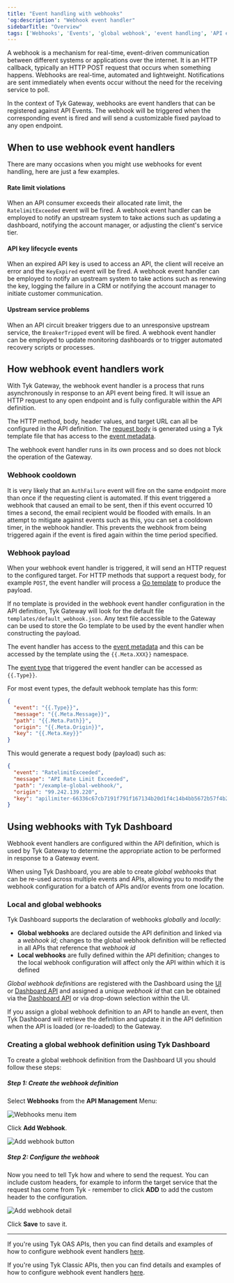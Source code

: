```yaml
---
title: "Event handling with webhooks"
'og:description': "Webhook event handler"
sidebarTitle: "Overview"
tags: ['Webhooks', 'Events', 'global webhook', 'event handling', 'API events']
---
```


A webhook is a mechanism for real-time, event-driven communication between different systems or applications over the internet. It is an HTTP callback, typically an HTTP POST request that occurs when something happens. Webhooks are real-time, automated and lightweight. Notifications are sent immediately when events occur without the need for the receiving service to poll.

In the context of Tyk Gateway, webhooks are event handlers that can be registered against API Events. The webhook will be triggered when the corresponding event is fired and will send a customizable fixed payload to any open endpoint.

## When to use webhook event handlers

There are many occasions when you might use webhooks for event handling, here are just a few examples.

#### Rate limit violations

When an API consumer exceeds their allocated rate limit, the `RatelimitExceeded` event will be fired. A webhook event handler can be employed to notify an upstream system to take actions such as updating a dashboard, notifying the account manager, or adjusting the client's service tier.

#### API key lifecycle events

When an expired API key is used to access an API, the client will receive an error and the `KeyExpired` event will be fired. A webhook event handler can be employed to notify an upstream system to take actions such as renewing the key, logging the failure in a CRM or notifying the account manager to initiate customer communication.

#### Upstream service problems

When an API circuit breaker triggers due to an unresponsive upstream service, the `BreakerTripped` event will be fired. A webhook event handler can be employed to update monitoring dashboards or to trigger automated recovery scripts or processes.

## How webhook event handlers work

With Tyk Gateway, the webhook event handler is a process that runs asynchronously in response to an API event being fired. It will issue an HTTP request to any open endpoint and is fully configurable within the API definition.

The HTTP method, body, header values, and target URL can all be configured in the API definition. The [request body](#webhook-payload) is generated using a Tyk template file that has access to the [event metadata](/basic-config-and-security/report-monitor-trigger-events/event-data).

The webhook event handler runs in its own process and so does not block the operation of the Gateway.

### Webhook cooldown

It is very likely that an `AuthFailure` event will fire on the same endpoint more than once if the requesting client is automated. If this event triggered a webhook that caused an email to be sent, then if this event occurred 10 times a second, the email recipient would be flooded with emails. In an attempt to mitigate against events such as this, you can set a cooldown timer, in the webhook handler. This prevents the webhook from being triggered again if the event is fired again within the time period specified.

### Webhook payload

When your webhook event handler is triggered, it will send an HTTP request to the configured target. For HTTP methods that support a request body, for example `POST`, the event handler will process a [Go template](/product-stack/tyk-gateway/references/go-templates) to produce the payload.

If no template is provided in the webhook event handler configuration in the API definition, Tyk Gateway will look for the default file `templates/default_webhook.json`. Any text file accessible to the Gateway can be used to store the Go template to be used by the event handler when constructing the payload.

The event handler has access to the [event metadata](/basic-config-and-security/report-monitor-trigger-events/event-data) and this can be accessed by the template using the `{{.Meta.XXX}}` namespace.

The [event type](/basic-config-and-security/report-monitor-trigger-events/event-types) that triggered the event handler can be accessed as `{{.Type}}`.

For most event types, the default webhook template has this form:

```json
{
  "event": "{{.Type}}",
  "message": "{{.Meta.Message}}",
  "path": "{{.Meta.Path}}",
  "origin": "{{.Meta.Origin}}",
  "key": "{{.Meta.Key}}"
}
```

This would generate a request body (payload) such as:
```json
{
  "event": "RatelimitExceeded",
  "message": "API Rate Limit Exceeded",
  "path": "/example-global-webhook/",
  "origin": "99.242.139.220",
  "key": "apilimiter-66336c67cb7191f791f167134b20d1f4c14b4bb5672b57f4b2813c86"
}
```

## Using webhooks with Tyk Dashboard

Webhook event handlers are configured within the API definition, which is used by Tyk Gateway to determine the appropriate action to be performed in response to a Gateway event.

When using Tyk Dashboard, you are able to create *global webhooks* that can be re-used across multiple events and APIs, allowing you to modify the webhook configuration for a batch of APIs and/or events from one location.

### Local and global webhooks

Tyk Dashboard supports the declaration of webhooks *globally* and *locally*:
- **Global webhooks** are declared outside the API definition and linked via a *webhook id*; changes to the global webhook definition will be reflected in all APIs that reference that *webhook id*
- **Local webhooks** are fully defined within the API definition; changes to the local webhook configuration will affect only the API within which it is defined

*Global webhook definitions* are registered with the Dashboard using the [UI](#creating-a-global-webhook-definition-using-tyk-dashboard) or [Dashboard API](/tyk-apis/tyk-dashboard-api/web-hooks) and assigned a unique *webhook id* that can be obtained via the [Dashboard API](/tyk-apis/tyk-dashboard-api/web-hooks#list-web-hooks) or via drop-down selection within the UI.

If you assign a global webhook definition to an API to handle an event, then Tyk Dashboard will retrieve the definition and update it in the API definition when the API is loaded (or re-loaded) to the Gateway.

### Creating a global webhook definition using Tyk Dashboard

To create a global webhook definition from the Dashboard UI you should follow these steps:

##### Step 1: Create the webhook definition

Select **Webhooks** from the **API Management** Menu:

<img src="/img/2.10/webhooks_menu.png" alt="Webhooks menu item" />

Click **Add Webhook**.

<img src="/img/2.10/add_webhook.png" alt="Add webhook button" />

##### Step 2: Configure the webhook

Now you need to tell Tyk how and where to send the request. You can include custom headers, for example to inform the target service that the request has come from Tyk - remember to click **ADD** to add the custom header to the configuration.

<img src="/img/2.10/webhook_details.png" alt="Add webhook detail" />

Click **Save** to save it.

<hr />

If you're using Tyk OAS APIs, then you can find details and examples of how to configure webhook event handlers [here](/product-stack/tyk-gateway/basic-config-and-security/report-monitor-and-trigger-events/event-webhook-tyk-oas).

If you're using Tyk Classic APIs, then you can find details and examples of how to configure webhook event handlers [here](/product-stack/tyk-gateway/basic-config-and-security/report-monitor-and-trigger-events/event-webhook-tyk-classic).
